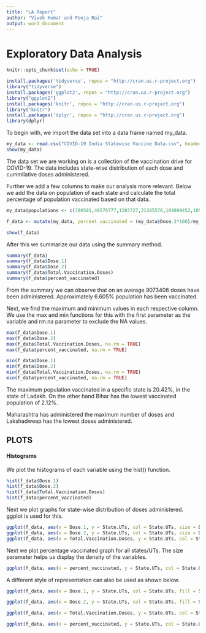```yaml
---
title: "LA Report"
author: "Vivek Kumar and Pooja Rai"
output: word_document
---
```

# **Exploratory Data Analysis**
```r
knitr::opts_chunk$set(echo = TRUE)
```

```r

install.packages('tidyverse', repos = "http://cran.us.r-project.org")
library("tidyverse")
install.packages('ggplot2', repos = "http://cran.us.r-project.org")
library("ggplot2")
install.packages('knitr', repos = "http://cran.us.r-project.org")
library("knitr")
install.packages('dplyr', repos = "http://cran.us.r-project.org")
library(dplyr)
```
To begin with, we import the data set into a data frame named my_data.
```r
my_data <- read.csv("COVID-19 India Statewise Vaccine Data.csv", header = TRUE, sep = ",")
show(my_data)
```
The data set we are working on is a collection of the vaccination drive for COVID-19. The data includes state-wise distribution of each dose and cummilative doses administered.

Further we add a few columns to make our analysis more relevant. Below we add the data on population of each state and calculate the total percentage of population vaccinated based on that data.

```r
my_data$populations <- c(380581,49576777,1383727,31205576,104099452,1055450,25545198,586956,16787941,1458545,60439692,25351462,6864602,12258433,32988134,61095297,33406061,274289,64473,72626809,112374333,2855794,2966889,1097206,1978502,41974218,1247953,27743338,68548437,610577,72147030,35004000,3673917,199812341,10086292,91276115,NA)

f_data <- mutate(my_data, percent_vaccinated = (my_data$Dose.2*100)/my_data$populations)

show(f_data)
```

After this we summarize our data using the summary method.

```r
summary(f_data)
summary(f_data$Dose.1)
summary(f_data$Dose.2)
summary(f_data$Total.Vaccination.Doses)
summary(f_data$percent_vaccinated)
```

From the summary we can observe that on an average 9073406 doses have been administered. Approximately 6.605% population has been vaccinated.

Next, we find the maximum and minimum values in each respective column. We use the max and min functions for this with the first parameter as the variable and rm.na parameter to exclude the NA values.

```r
max(f_data$Dose.1)
max(f_data$Dose.2)
max(f_data$Total.Vaccination.Doses, na.rm = TRUE)
max(f_data$percent_vaccinated, na.rm = TRUE)

min(f_data$Dose.1)
min(f_data$Dose.2)
min(f_data$Total.Vaccination.Doses, na.rm = TRUE)
min(f_data$percent_vaccinated, na.rm = TRUE)
```

The maximum population vaccinated in a specific state is 20.42%, in the state of Ladakh. On the other hand Bihar has the lowest vaccinated population of 2.12%.

Maharashtra has administered the maximum number of doses and Lakshadweep has the lowest doses administered.

## **PLOTS**

#### Histograms

We plot the histograms of each variable using the hist() function.
```r
hist(f_data$Dose.1)
hist(f_data$Dose.2)
hist(f_data$Total.Vaccination.Doses)
hist(f_data$percent_vaccinated)
```

Next we plot graphs for state-wise distribution of doses administered. ggplot is used for this. 
```r
ggplot(f_data, aes(x = Dose.1, y = State.UTs, col = State.UTs, size = Dose.1)) + geom_point()
ggplot(f_data, aes(x = Dose.2, y = State.UTs, col = State.UTs, size = Dose.2)) + geom_point()
ggplot(f_data, aes(x = Total.Vaccination.Doses, y = State.UTs, col = State.UTs, size = Total.Vaccination.Doses)) + geom_point()
```

Next we plot percentage vaccinated graph for all states/UTs. The size parameter helps us display the density of the variables. 
```r
ggplot(f_data, aes(x = percent_vaccinated, y = State.UTs, col = State.UTs, size = percent_vaccinated)) + geom_point()
```

A different style of representation can also be used as shown below. 

```r
ggplot(f_data, aes(x = Dose.1, y = State.UTs, col = State.UTs, fill = State.UTs)) + geom_bar(stat = "identity")

ggplot(f_data, aes(x = Dose.2, y = State.UTs, col = State.UTs, fill = State.UTs)) + geom_bar(stat = "identity")

ggplot(f_data, aes(x = Total.Vaccination.Doses, y = State.UTs, col = State.UTs, fill = State.UTs)) + geom_bar(stat = "identity")

ggplot(f_data, aes(x = percent_vaccinated, y = State.UTs, col = State.UTs, fill = State.UTs)) + geom_bar(stat = "identity")
```


